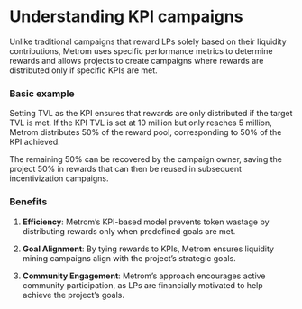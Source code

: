 # Understanding KPI campaigns

Unlike traditional campaigns that reward LPs solely based on their liquidity
contributions, Metrom uses specific performance metrics to determine rewards and
allows projects to create campaigns where rewards are distributed only if
specific KPIs are met.

### Basic example

Setting TVL as the KPI ensures that rewards are only distributed if the target
TVL is met. If the KPI TVL is set at 10 million but only reaches 5 million,
Metrom distributes 50% of the reward pool, corresponding to 50% of the KPI
achieved.

The remaining 50% can be recovered by the campaign owner, saving the project 50%
in rewards that can then be reused in subsequent incentivization campaigns.

### Benefits

1. **Efficiency**: Metrom’s KPI-based model prevents token wastage by
   distributing rewards only when predefined goals are met.

2. **Goal Alignment**: By tying rewards to KPIs, Metrom ensures liquidity mining
   campaigns align with the project’s strategic goals.

3. **Community Engagement**: Metrom’s approach encourages active community
   participation, as LPs are financially motivated to help achieve the project’s
   goals.
